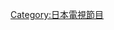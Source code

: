 {{Catnav|頁面分類|...|各國電視|日本電視|日本电视节目}}
{{Catnav|頁面分類|列表|文化相關列表|娛樂列表|電視列表}}
{{Catnav|頁面分類|列表|文化相關列表|大眾媒體列表|電視列表}}
{{Catnav|頁面分類|人类社会|科技|电视|電視列表}}
{{Catnav|頁面分類|人类社会|文化|电视|電視列表}}
{{Catnav|頁面分類|...|消費電子產品|电视|電視列表}}

[[Category:日本電視節目|Category:日本電視節目]]